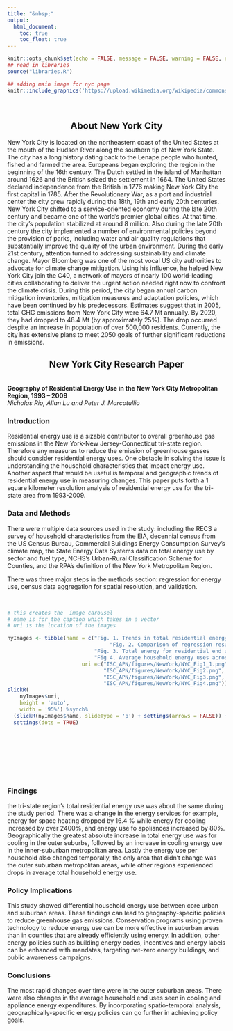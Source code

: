 ```yaml
---
title: "&nbsp;"
output:
  html_document:
    toc: true
    toc_float: true
---
```

```r
knitr::opts_chunk$set(echo = FALSE, message = FALSE, warning = FALSE, error = FALSE )
## read in libraries
source("libraries.R")
```

```r
## adding main image for nyc page
knitr::include_graphics('https://upload.wikimedia.org/wikipedia/commons/5/5f/Manhattan_from_Weehawken%2C_NJ.jpg')
```

<br>
<h2 style = text-align:center> About New York City</h2>

New York City is located on the northeastern coast of the United States at the mouth of the Hudson River along the southern tip of New York State.  The city has a long history dating back to the Lenape people who hunted, fished and farmed the area.  Europeans began exploring the region in the beginning of the 16th century.  The Dutch settled in the island of Manhattan around 1626 and the British seized the settlement in 1664.   The United States declared independence from the British in 1776 making New York City the first capital in 1785.  After the Revolutionary War, as a port and industrial center the city grew rapidly during the 18th, 19th and early 20th centuries.  New York City shifted to a service-oriented economy during the late 20th century and became one of the world’s premier global cities.  At that time, the city’s population stabilized at around 8 million.  Also during the late 20th century the city implemented a number of environmental policies beyond the provision of parks, including water and air quality regulations that substantially improve the quality of the urban environment.  During the early 21st century, attention turned to addressing sustainability and climate change.  Mayor Bloomberg was one of the most vocal US city authorities to advocate for climate change mitigation.  Using his influence, he helped New York City join the C40, a network of mayors of nearly 100 world-leading cities collaborating to deliver the urgent action needed right now to confront the climate crisis.  During this period, the city began annual carbon mitigation inventories, mitigation measures and adaptation policies, which have been continued by his predecessors.  Estimates suggest that in 2005, total GHG emissions from New York City were 64.7 Mt annually.  By 2020, they had dropped to 48.4 Mt (by approximately 25%).  The drop occurred despite an increase in population of over 500,000 residents.  Currently, the city has extensive plans to meet 2050 goals of further significant reductions in emissions.  

<h2 style = text-align:center> New York City Research Paper</h2>

<br>
**Geography of Residential Energy Use in the New York City Metropolitan Region, 1993 – 2009**  
*Nicholas Rio, Allan Lu and Peter J. Marcotullio*
<br>

### Introduction

Residential energy use is a sizable contributor to overall greenhouse gas emissions in the New York-New Jersey-Connecticut tri-state region. Therefore any measures to reduce the emission of greenhouse gasses should consider residential energy uses. One obstacle in solving the issue is understanding the household characteristics that impact energy use. Another aspect that would be useful is temporal and geographic trends of residential energy use in measuring changes. This paper puts forth a 1 square kilometer resolution analysis of residential energy use for the tri-state area from 1993-2009.

### Data and Methods

There were multiple data sources used in the study: including the RECS a survey of household characteristics from the EIA, decennial census from the US Census Bureau, Commercial Buildings Energy Consumption Survey's climate map, the State Energy Data Systems data on total energy use by sector and fuel type, NCHS's Urban-Rural Classification Scheme for Counties, and the RPA's definition of the New York Metropolitan Region.

There was three major steps in the methods section: regression for energy use, census data aggregation for spatial resolution, and validation. 

<br>

```r
# this creates the  image carousel
# name is for the caption which takes in a vector
# uri is the location of the images

nyImages <- tibble(name = c("Fig. 1. Trends in total residential energy use in the tri-state region by state.",
                                 "Fig. 2. Comparison of regression results and U.S. EIA SEDS estimates for residential energy use by state in the tri-state region.",
                            "Fig. 3. Total energy for residential end uses by metropolitan geography.  The center area is the core New York City area (5 boroughs), the first outer area is the inner suburbs and the second outer ring is the outer suburban area.   Each map has different total energy legends given the different levels of energy used for each end use.",
                            "Fig 4. Average household energy uses across the New York City Metropolitan region for 1993 and 2009.  The distributions for each end use were divided into 5 quantiles.  The results therefore demonstrate both the change in intensity over time and differences across geographies."),
                        uri =c("ISC_APN/figures/NewYork/NYC_Fig1_1.png",
                               "ISC_APN/figures/NewYork/NYC_Fig2.png",
                               "ISC_APN/figures/NewYork/NYC_Fig3.png",
                               "ISC_APN/figures/NewYork/NYC_Fig4.png"))
slickR(
    nyImages$uri,
    height = 'auto',
    width = '95%') %synch%
  (slickR(nyImages$name, slideType = 'p') + settings(arrows = FALSE)) + 
  settings(dots = TRUE) 
```
<br>
<br>
<br>
<br>
<br>
<br>

### Findings

the tri-state region's total residential energy use was about the same during the study period. There was a change in the energy services for example, energy for space heating dropped by 16.4 %  while energy for cooling increased by over 2400%, and energy use fo appliances increased by 80%. Geographically the greatest absolute increase in total energy use was for cooling in the outer suburbs, followed by an increase in cooling energy use in the inner-suburban metropolitan area. Lastly the energy use per household also changed temporally, the only area that didn't change was the outer suburban metropolitan areas, while other regions experienced drops in average total household energy use. 

### Policy Implications

This study showed differential household energy use between core urban and suburban areas. These findings can lead to geography-specific policies to reduce greenhouse gas emissions. Conservation programs using proven technology to reduce energy use can be more effective in suburban areas than in counties that are already efficiently using energy. In addition, other energy policies such as building energy codes, incentives and energy labels can be enhanced with mandates, targeting net-zero energy buildings, and public awareness campaigns. 

### Conclusions

The most rapid changes over time were in the outer suburban areas. There were also changes in the average household end uses seen in cooling and appliance energy expenditures. By incorporating spatio-temporal analysis, geographically-specific energy policies can go further in achieving policy goals. 
